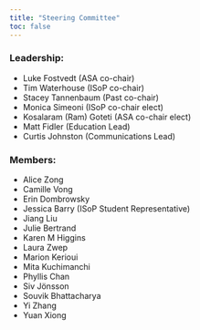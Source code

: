 ```yaml
---
title: "Steering Committee"
toc: false
---
```


### Leadership:

-   Luke Fostvedt (ASA co-chair)
-   Tim Waterhouse (ISoP co-chair)
-   Stacey Tannenbaum (Past co-chair)
-   Monica Simeoni (ISoP co-chair elect)
-   Kosalaram (Ram) Goteti (ASA co-chair elect)
-   Matt Fidler (Education Lead)
-   Curtis Johnston (Communications Lead)

### Members:

-   Alice Zong
-   Camille Vong
-   Erin Dombrowsky
-   Jessica Barry (ISoP Student Representative)
-   Jiang Liu
-   Julie Bertrand
-   Karen M Higgins
-   Laura Zwep
-   Marion Kerioui
-   Mita Kuchimanchi
-   Phyllis Chan
-   Siv Jönsson
-   Souvik Bhattacharya
-   Yi Zhang
-   Yuan Xiong
